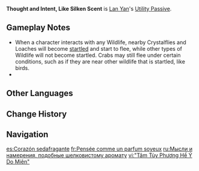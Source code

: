 {{Talent Infobox
|image         = Talent Thought and Intent, Like Silken Scent.png
|character     = Lan Yan
|type          = Utility Passive
|info          = When Lan Yan is in the party, your characters will not startle Crystalflies and certain other animals when getting near them.<br>Check the "Other" sub-category of the "Living Beings / Wildlife" section in the Archive for creatures this skill works on.
|scale_att1    = 
|scale_att2    = 
|utility1      = Effects End Character Fallen
|utility2      = Wildlife
|utility3      = Other Wildlife
}}
{{Description|"Since childhood, Lan Yan has always enjoyed wandering the mountains and forests, humming tunes and playing with the local wildlife."|2=[[Dainsleif]] in [https://youtu.be/6syttY8u6uc Collected Miscellany - "Lan Yan: Ink-Feather Formation"]}}
'''Thought and Intent, Like Silken Scent''' is [[Lan Yan]]'s [[Utility Passive]].

==Gameplay Notes==
* When a character interacts with any Wildlife, nearby Crystalflies and Loaches will become [[startle]]d and start to flee, while other types of Wildlife will not become startled. Crabs may still flee under certain conditions, such as if they are near other wildlife that is startled, like birds.
* {{Talent Note|character=Lan Yan|talent=Thought and Intent, Like Silken Scent|alive}}
{{Talents by Category List|Other Wildlife Talents|header=identical|nottitle=Thought and Intent, Like Silken Scent}}

==Other Languages==
{{Other Languages
|en       = Thought and Intent, Like Silken Scent
|zhs      = 「心随芳兮意犹绵」
|zhs_rm   = "Xīnsuífāngxī Yìyóumián"
|zht      = 「心隨芳兮意猶綿」
|zht_rm   = "Xīnsuífāngxī Yìyóumián"
|zh_tl    = 
|ja       = 「芳る心、綿々たる想い」
|ja_rm    = 
|ja_tl    = 
|ko       = 「마음은 향기를 따라 흐르고」
|ko_rm    = 
|ko_tl    = 
|es       = Corazón sedafragrante
|es_tl    = Fragrant Silk Heart
|fr       = Pensée comme un parfum soyeux
|fr_tl    = Thought Like a Silken Perfume
|ru       = Мысли и намерения, подобные шелковистому аромату
|ru_tl    = 
|th       = Thought and Intent, Like Silken Scent
|vi       = "Tâm Tùy Phương Hề Ý Do Miên"
|vi_tl    = 
|de       = „Im Herzen verweilender Duft“
|de_tl    = "Fragrance Lingering in the Heart"
|id       = Thought and Intent, Like Silken Scent
|pt       = Um Aroma Sedoso como Pensamentos e Intenções
|pt_tl    = 
|tr       = İpeksi Kokulu Düşünceler ve Niyetler
|tr_tl    = 
|it       = Pensieri e intenti, come profumi di seta
|it_tl    = 
}}

==Change History==
{{Change History|5.3}}

==Navigation==
{{Talent Navbox|Lan Yan}}

[[es:Corazón sedafragante]]
[[fr:Pensée comme un parfum soyeux]]
[[ru:Мысли и намерения, подобные шелковистому аромату]]
[[vi:"Tâm Tùy Phương Hề Ý Do Miên"]]